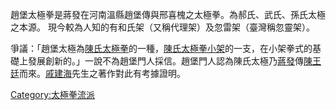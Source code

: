 {{Catnav|頁面分類|...|武术|中国武术|太極拳}}

趙堡太極拳是蔣發在河南溫縣趙堡傳與邢喜槐之太極拳。為郝氏、武氏、孫氏太極之本源。
現今較為人知的有和氏架（又稱代理架）及忽雷架（臺灣稱忽靈架）。

爭議：「趙堡太極為[[陳氏太極拳|陳氏太極拳]]的一種，[[陳氏太極拳小架|陳氏太極拳小架]]的一支，在小架拳式的基礎上發展創新的。」一說不為趙堡門人採信。趙堡門人認為陳氏太極乃[[蔣發|蔣發]]傳[[陳王廷|陳王廷]]而來。[[戚建海|戚建海]]先生之著作對此有考據證明。

[[Category:太極拳流派|Category:太極拳流派]]